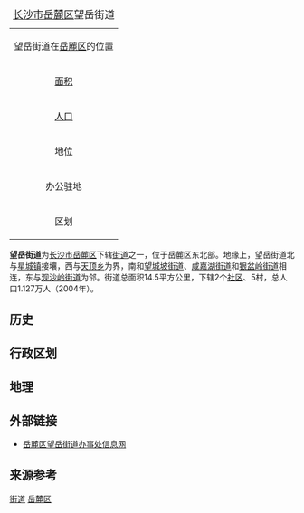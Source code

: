 {| border="1" cellpadding="2" cellspacing="0" align="right"
|+ <span style="font-size:large;">[[长沙市|长沙市]][[岳麓区|岳麓区]]望岳街道</span>
|-----
|align=center colspan=2|望岳街道在[[岳麓区|岳麓区]]的位置<br>
{{Image label begin|image=Divisions_of_Yuelu_district,_Changsha.png|width={{{width|200}}}|float={{{float|none}}}}} 
{{Image label|x=0.400|y=0.140|scale={{{width|350}}}|text=<span style="font-size:small;">望岳街道</span>}} 
{{Image label|x=0.480|y=0.110|scale={{{width|350}}}|text=[[File:Red_pog.svg|6px]]}} 
{{Image label end}}
|-----
| [[面积|面积]]|| <span style="font-size:small;">14.5[[平方公里|公里<sup>2</sup>]]</span>
|-----
| [[人口|人口]] || <span style="font-size:small;">1.127万人（2004年）</span>
|-----
| 地位 || 岳麓区[[街道_(行政区划)|街道]]
|-----
| 办公驻地 ||七里营
|-----
| 区划 || 2个[[社区|社区]]、5村
|}

'''望岳街道'''为[[长沙市|长沙市]][[岳麓区|岳麓区]]下辖[[街道_(行政区划)|街道]]之一，位于岳麓区东北部。地缘上，望岳街道北与[[星城镇|星城镇]]接壤，西与[[天顶乡|天顶乡]]为界，南和[[望城坡街道|望城坡街道]]、[[咸嘉湖街道|咸嘉湖街道]]和[[银盆岭街道|银盆岭街道]]相连，东与[[观沙岭街道|观沙岭街道]]为邻。街道总面积14.5平方公里，下辖2个[[社区|社区]]、5村，总人口1.127万人（2004年）。

==历史==

==行政区划==

==地理==

==外部链接==
* [https://web.archive.org/web/20080927112925/http://wyjd.yuelu.gov.cn/main/index.asp 岳麓区望岳街道办事处信息网]

==来源参考==
{{Reflist}}

{{湖南小作品}}
{{长沙市岳麓区行政区划}}
[[Category:岳麓区行政区划|街道]]
[[Category:长沙街道_(行政区划)|岳麓区]]